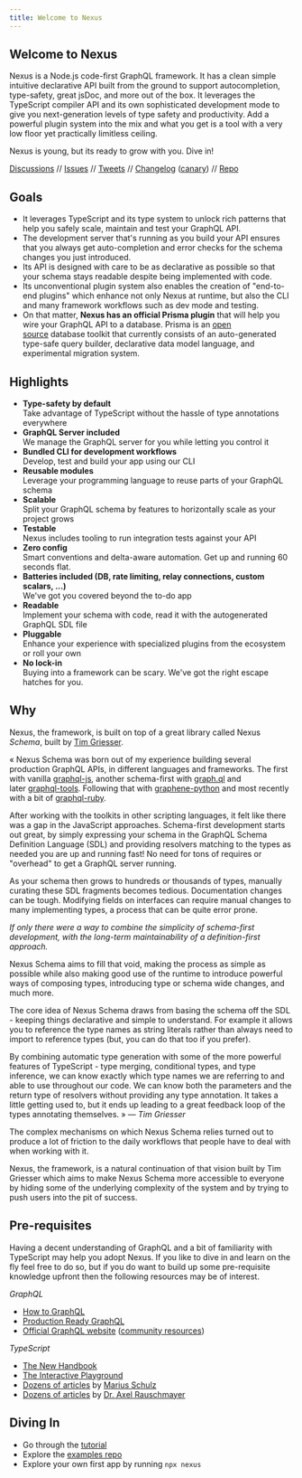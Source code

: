 ```yaml
---
title: Welcome to Nexus
---
```


## Welcome to Nexus

Nexus is a Node.js code-first GraphQL framework. It has a clean simple intuitive declarative API built from the ground to support autocompletion, type-safety, great jsDoc, and more out of the box. It leverages the TypeScript compiler API and its own sophisticated development mode to give you next-generation levels of type safety and productivity. Add a powerful plugin system into the mix and what you get is a tool with a very low floor yet practically limitless ceiling.

Nexus is young, but its ready to grow with you. Dive in!

[Discussions](https://github.com/graphql-nexus/nexus/discussions) // [Issues](https://github.com/graphql-nexus/nexus/issues) // [Tweets](https://twitter.com/nexusgql) // [Changelog](https://github.com/graphql-nexus/nexus/releases) ([canary](https://github.com/graphql-nexus/nexus/releases/tag/next)) // [Repo](https://github.com/graphql-nexus/nexus)

## Goals

- It leverages TypeScript and its type system to unlock rich patterns that help you safely scale, maintain and test your GraphQL API.
- The development server that's running as you build your API ensures that you always get auto-completion and error checks for the schema changes you just introduced.
- Its API is designed with care to be as declarative as possible so that your schema stays readable despite being implemented with code.
- Its unconventional plugin system also enables the creation of "end-to-end plugins" which enhance not only Nexus at runtime, but also the CLI and many framework workflows such as dev mode and testing.
- On that matter, **Nexus has an official Prisma plugin** that will help you wire your GraphQL API to a database. Prisma is an [open source](https://github.com/prisma/prisma) database toolkit that currently consists of an auto-generated type-safe query builder, declarative data model language, and experimental migration system.

## Highlights

- **Type-safety by default**  
  Take advantage of TypeScript without the hassle of type annotations everywhere
- **GraphQL Server included**  
  We manage the GraphQL server for you while letting you control it
- **Bundled CLI for development workflows**  
  Develop, test and build your app using our CLI
- **Reusable modules**  
  Leverage your programming language to reuse parts of your GraphQL schema
- **Scalable**  
  Split your GraphQL schema by features to horizontally scale as your project grows
- **Testable**  
  Nexus includes tooling to run integration tests against your API
- **Zero config**  
  Smart conventions and delta-aware automation. Get up and running 60 seconds flat.
- **Batteries included (DB, rate limiting, relay connections, custom scalars, ...)**  
  We've got you covered beyond the to-do app
- **Readable**  
  Implement your schema with code, read it with the autogenerated GraphQL SDL file
- **Pluggable**  
  Enhance your experience with specialized plugins from the ecosystem or roll your own
- **No lock-in**  
  Buying into a framework can be scary. We've got the right escape hatches for you.

## Why

Nexus, the framework, is built on top of a great library called Nexus _Schema_, built by [Tim Griesser](https://github.com/tgriesser).

« Nexus Schema was born out of my experience building several production GraphQL APIs, in different languages and frameworks. The first with vanilla [graphql-js](https://github.com/graphql/graphql-js), another schema-first with [graph.ql](https://github.com/matthewmueller/graph.ql) and later [graphql-tools](https://github.com/apollographql/graphql-tools). Following that with [graphene-python](https://docs.graphene-python.org/en/latest/) and most recently with a bit of [graphql-ruby](http://graphql-ruby.org/).

After working with the toolkits in other scripting languages, it felt like there was a gap in the JavaScript approaches. Schema-first development starts out great, by simply expressing your schema in the GraphQL Schema Definition Language (SDL) and providing resolvers matching to the types as needed you are up and running fast! No need for tons of requires or "overhead" to get a GraphQL server running.

As your schema then grows to hundreds or thousands of types, manually curating these SDL fragments becomes tedious. Documentation changes can be tough. Modifying fields on interfaces can require manual changes to many implementing types, a process that can be quite error prone.

_If only there were a way to combine the simplicity of schema-first development, with the long-term maintainability of a definition-first approach._

Nexus Schema aims to fill that void, making the process as simple as possible while also making good use of the runtime to introduce powerful ways of composing types, introducing type or schema wide changes, and much more.

The core idea of Nexus Schema draws from basing the schema off the SDL - keeping things declarative and simple to understand. For example it allows you to reference the type names as string literals rather than always need to import to reference types (but, you can do that too if you prefer).

By combining automatic type generation with some of the more powerful features of TypeScript - type merging, conditional types, and type inference, we can know exactly which type names we are referring to and able to use throughout our code. We can know both the parameters and the return type of resolvers without providing any type annotation. It takes a little getting used to, but it ends up leading to a great feedback loop of the types annotating themselves. » — _Tim Griesser_

The complex mechanisms on which Nexus Schema relies turned out to produce a lot of friction to the daily workflows that people have to deal with when working with it.

Nexus, the framework, is a natural continuation of that vision built by Tim Griesser which aims to make Nexus Schema more accessible to everyone by hiding some of the underlying complexity of the system and by trying to push users into the pit of success.

## Pre-requisites

Having a decent understanding of GraphQL and a bit of familiarity with TypeScript may help you adopt Nexus. If you like to dive in and learn on the fly feel free to do so, but if you do want to build up some pre-requisite knowledge upfront then the following resources may be of interest.

_GraphQL_

- [How to GraphQL](https://www.howtographql.com)
- [Production Ready GraphQL](https://book.productionreadygraphql.com/)
- [Official GraphQL website](https://graphql.org) ([community resources](https://graphql.org/community/))

_TypeScript_

- [The New Handbook](https://microsoft.github.io/TypeScript-New-Handbook/everything/)
- [The Interactive Playground](http://www.typescriptlang.org/play)
- [Dozens of articles](https://mariusschulz.com/blog) by [Marius Schulz](https://github.com/mariusschulz)
- [Dozens of articles](https://2ality.com/index.html) by [Dr. Axel Rauschmayer](https://github.com/rauschma)

## Diving In

- Go through the [tutorial](/tutorial/introduction)
- Explore the [examples repo](https://github.com/graphql-nexus/examples)
- Explore your own first app by running `npx nexus`
